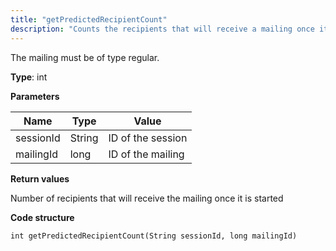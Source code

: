 ```yaml
---
title: "getPredictedRecipientCount"
description: "Counts the recipients that will receive a mailing once it is started in Optimizely Campaign."
---
```


The mailing must be of type regular.

**Type**: int

**Parameters**

| Name      | Type   | Value             |
| --------- | ------ | ----------------- |
| sessionId | String | ID of the session |
| mailingId | long   | ID of the mailing |

**Return values**

Number of recipients that will receive the mailing once it is started

**Code structure**

`int getPredictedRecipientCount(String sessionId, long mailingId)
`
